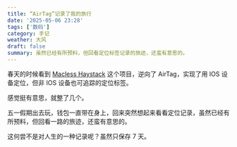 ```yaml
---
title: “AirTag”记录了我的旅行
date: '2025-05-06 23:28'
tags: ['数码']
category: 手记
weather: 大风
draft: false
summary: 虽然已经有所预料，但回看定位标签记录的旅迹，还蛮有意思的。
---
```


春天的时候看到 [Macless Haystack](https://github.com/dchristl/macless-haystack) 这个项目，逆向了 AirTag，实现了用 IOS 设备定位，但非 IOS 设备也可追踪的定位标签。

感觉挺有意思，就整了几个。

五一假期出去玩，钱包一直带在身上，回来突然想起来看看定位记录，虽然已经有所预料，但回看一路的旅迹，还蛮有意思的。

这何尝不是对人生的一种记录呢？虽然只保存 7 天。

<Gallery>
  <SimpleImage alt="#机场" src="https://s2.loli.net/2025/05/06/c3QavsHYXxzySCJ.jpg" />
  <SimpleImage alt="#上海" src="https://s2.loli.net/2025/05/06/s8M3LZDINdmKvFj.jpg" />
</Gallery>
